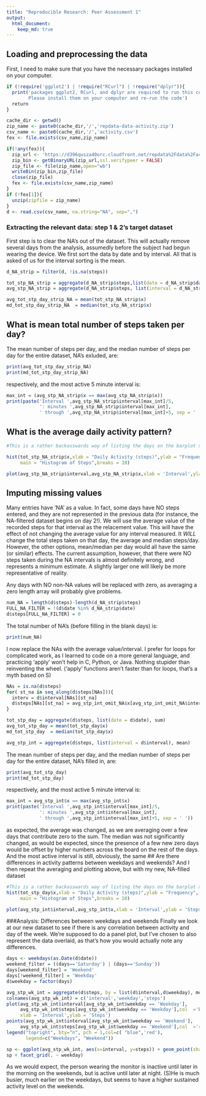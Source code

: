 ```yaml
---
title: "Reproducible Research: Peer Assessment 1"
output: 
  html_document:
    keep_md: true
---
```



## Loading and preprocessing the data
First, I need to make sure that you have the necessary packages installed on your computer.
```r
if (!require('ggplot2') | !require("RCurl") | !require("dplyr")){
  print('packages ggplot2, RCurl, and dplyr are required to run this code,
        Please install them on your computer and re-run the code')
  return
}
```

```r
cache_dir <- getwd()
zip_name <- paste0(cache_dir,'/','repdata-data-activity.zip')
csv_name <- paste0(cache_dir,'/','activity.csv')
fex <- file.exists(csv_name,zip_name)

if(!any(fex)){
  zip_url <- 'https://d396qusza40orc.cloudfront.net/repdata%2Fdata%2Factivity.zip'
  zip_bin <- getBinaryURL(zip_url,ssl.verifypeer = FALSE)
  zip_file <- file(zip_name,open="wb")
  writeBin(zip_bin,zip_file)
  close(zip_file)
  fex <- file.exists(csv_name,zip_name)
}
if (!fex[1]){
  unzip(zipfile = zip_name)
}
d <- read.csv(csv_name, na.string="NA", sep=",")

```


### Extracting the relevant data: step 1 & 2's target dataset
First step is to clear the NA's out of the dataset.  This will actually remove several days from the analysis, assumedly before the subject had begun wearing the device.  We first sort the data by date and by interval.  All that is asked of us for the interval sorting is the mean.
```r
d_NA_strip = filter(d, !is.na(steps))

tot_stp_NA_strip = aggregate(d_NA_strip$steps,list(date = d_NA_strip$date),sum)
avg_stp_NA_strip = aggregate(d_NA_strip$steps, list(interval = d_NA_strip$interval), mean)

avg_tot_stp_day_strip_NA = mean(tot_stp_NA_strip$x)
md_tot_stp_day_strip_NA  = median(tot_stp_NA_strip$x)
```


## What is mean total number of steps taken per day?

The mean number of steps per day, and the median number of steps per day for the entire dataset, NA's exluded, are:
```r
print(avg_tot_stp_day_strip_NA)
print(md_tot_stp_day_strip_NA)
```
respectively, and the most active 5 minute interval is:
```r
max_int = (avg_stp_NA_strip$x == max(avg_stp_NA_strip$x))
print(paste('Interval ',avg_stp_NA_strip$interval[max_int]/5,
            ': minutes ',avg_stp_NA_strip$interval[max_int],
            ' through ',avg_stp_NA_strip$interval[max_int]+5, sep = ' '))
```


## What is the average daily activity pattern?
```r
#This is a rather backasswards way of listing the days on the barplot x-axis.  As always fault lays with R for it's failings.

hist(tot_stp_NA_strip$x,xlab = "Daily Activity (steps)",ylab = "Frequency",
     main = "Histogram of Steps",breaks = 10)

plot(avg_stp_NA_strip$interval,avg_stp_NA_strip$x,xlab = 'Interval',ylab = 'Steps')

```


## Imputing missing values
Many entries have 'NA' as a value.  In fact, some days have NO steps entered, and they are not represented in the previous data (for instance, the NA-filtered dataset begins on day 2!).  We will use the average value of the recorded steps for that interval as the relacement value.  This will have the effect of not changing the average value for any interval measured.  It *WILL* change the total steps taken on that day, the average and median steps/day.  However, the other options, mean/median per day would all have the same (or similar) effects.  The current assumption, however, that there were NO steps taken during the NA intervals is almost definitely wrong, and represents a minimum estimate.  A slightly larger one will likely be more representative of reality.

Any days with NO non-NA values will be replaced with zero, as averaging a zero length array will probably give problems.

```r
num_NA = length(d$steps)-length(d_NA_strip$steps)
FULL_NA_FILTER = !(d$date %in% d_NA_strip$date)
d$steps[FULL_NA_FILTER] = 0
```

The total number of NA's (before filling in the blank days) is:
```r
print(num_NA)
```

I now replace the NAs with the average value/interval.  I prefer for loops for complicated work, as I learned to code on a more general language, and practicing 'apply' won't help in C, Python, or Java.  Nothing stupider than reinventing the wheel. ('apply' functions aren't faster than for loops, that's a myth based on S)

```r
NAs = is.na(d$steps)
for( st_na in seq_along(d$steps[NAs])){
  interv = d$interval[NAs][st_na]
  d$steps[NAs][st_na] = avg_stp_int_omit_NA$x[avg_stp_int_omit_NA$interval == interv]
}
```

```r
tot_stp_day = aggregate(d$steps, list(date = d$date), sum)
avg_tot_stp_day = mean(tot_stp_day$x)
md_tot_stp_day  = median(tot_stp_day$x)

avg_stp_int = aggregate(d$steps, list(interval = d$interval), mean)
```

The mean number of steps per day, and the median number of steps per day for the entire dataset, NA's filled in, are:
```r
print(avg_tot_stp_day)
print(md_tot_stp_day)
```
respectively, and the most active 5 minute interval is:
```r
max_int = avg_stp_int$x == max(avg_stp_int$x)
print(paste('Interval ',avg_stp_int$interval[max_int]/5,
            ': minutes ',avg_stp_int$interval[max_int],
            ' through ',avg_stp_int$interval[max_int]+5, sep = ' '))
```
as expected, the average was changed, as we are averaging over a few days that contribute zero to the sum.  The median was not significantly changed, as would be expected, since the presence of a few new zero days would be offset by higher numbers across the board on the rest of the days.  And the most active interval is still, obviously, the same
## Are there differences in activity patterns between weekdays and weekends?
And I then repeat the averaging and plotting above, but with my new, NA-filled dataset 

```r
#This is a rather backasswards way of listing the days on the barplot x-axis.  As always fault lays with R for it's failings.
hist(tot_stp_day$x,xlab = "Daily Activity (steps)",ylab = "Frequency",
     main = "Histogram of Steps",breaks = 10)

plot(avg_stp_int$interval,avg_stp_int$x,xlab = 'Interval',ylab = 'Steps')
```


###Analysis: Differences between weekdays and weekends
Finally we look at our new dataset to see if there is any correlation between activity and day of the week.  We're supposed to do a panel plot, but I've chosen to also represent the data overlaid, as that's how you would actually note any differences.

```r
days <- weekdays(as.Date(d$date))
weekend_filter = ((days=='Saturday') | (days=='Sunday'))
days[weekend_filter] = 'Weekend'
days[!weekend_filter] = 'Weekday'
d$weekday = factor(days)

avg_stp_wk_int = aggregate(d$steps, by = list(d$interval,d$weekday), mean)
colnames(avg_stp_wk_int) = c('interval','weekday','steps')
plot(avg_stp_wk_int$interval[avg_stp_wk_int$weekday == 'Weekday'],
     avg_stp_wk_int$steps[avg_stp_wk_int$weekday == 'Weekday'],col  ='blue',
     xlab = 'Interval',ylab = 'Steps')
points(avg_stp_wk_int$interval[avg_stp_wk_int$weekday == 'Weekend'],
     avg_stp_wk_int$steps[avg_stp_wk_int$weekday == 'Weekend'],col  ='red')
legend("topright", bty="n", pch = 1,col=c( "blue",'red'),
       legend=c("Weekdays", "Weekend"))

sp <- ggplot(avg_stp_wk_int, aes(x=interval, y=steps)) + geom_point(shape=1)
sp + facet_grid(. ~ weekday)
```

As we would expect, the person wearing the monitor is inactive until later in the morning on the weekends, but is active until later at night. (S)He is much busier, much earlier on the weekdays, but seems to have a higher sustained activity level on the weekends.